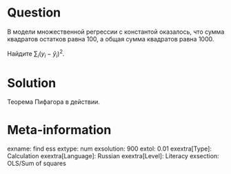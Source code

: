 Question
========

В модели множественной регрессии с константой оказалось, что сумма квадратов остатков равна $100$, 
а общая сумма квадратов равна $1000$.

Найдите $\sum_i (y_i - \hat y_i)^2$.

Solution
========

Теорема Пифагора в действии. 

Meta-information
================
exname: find ess
extype: num
exsolution: 900
extol: 0.01
exextra[Type]: Calculation
exextra[Language]: Russian
exextra[Level]: Literacy
exsection: OLS/Sum of squares
